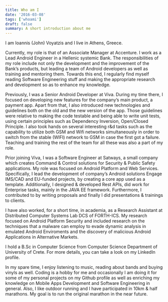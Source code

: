 ```yaml
---
title: Who am I
date: '2016-03-08'
tags: ['whoami']
draft: false
summary: A short introduction about me
---
```


I am Ioannis (John) Voyatzis and I live in Athens, Greece.

Currently, my role is that of an Associate Manager at Accenture. I work as a Lead Android Engineer in a Hellenic systemic Bank. 
The responsibilities of my role include not only the development and the improvement of the Bank’s products, but leading a team of 
Android developers as well as training and mentoring them. Towards this end, I regularly find myself reading Software Engineering 
stuff and making the appropriate research and development so as to enhance my knowledge.

Previously, I was a Senior Android Developer at Viva. During my time there, I focused on developing new features for the company’s 
main product, a payment app. Apart from that, I also introduced new technologies and guidelines both on the old and the new version 
of the app. Those guidelines were relative to making the code testable and being able to write unit tests, using certain principles 
such as Dependency Inversion, Open/Closed Principle. I also took hands on several interesting r&d tasks such as the capability to 
utilize both GSM and Wifi networks simultaneously in order to switch from the stable (WIFI) network to GSM in case the first got a 
failure. Teaching and training the rest of the team for all these was also a part of my role.

Prior joining Viva, I was a Software Engineer at Satways, a small company which creates Command & Control solutions for Security & 
Public Safety applications. My role was focused on Android Platform and Web Services. Specifically, I lead the development of company’s 
Android solutions Engage IMS/CAD and EU-funded projects, by creating a core app used as a template. Additionally, I designed & developed
Rest APIs, did work for Enterprise tasks, mainly in the JAVA EE framework. Furthermore, I contributed to by writing proposals and 
finally I did presentations & trainings to clients.

I have also worked, for a short time, in academia, as a Research Assistant at Distributed Computer Systems Lab DCS of FORTH-ICS. 
My research focused on Android Platform Security and included research on the techniques that a malware can employ to evade dynamic
analysis in emulated Android Enviroments and the discovery of malicious Android Applications in Alternative Markets.

I hold a B.Sc in Computer Science from Computer Science Department of University of Crete. For more details, you can take a look on
my LinkedIn profile.

In my spare time, I enjoy listening to music, reading about bands and buying vinyls as well. Coding is a hobby for me and occasionally
I am doing it for some of my personal projects on my Github profile as well as enriching my knowledge on Mobile Apps Development and 
Software Engineering in general. Also, I like outdoor running and I have participated in 10km & half marathons. My goal is to run the 
original marathon in the near future.
